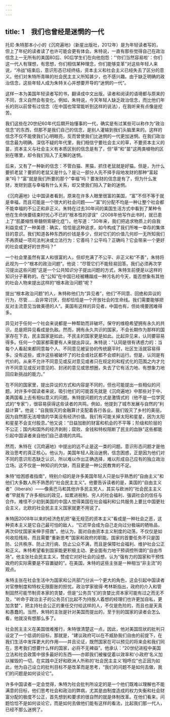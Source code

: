 ```yaml
---
---
---
```

title: 1　我们也曾经是迷惘的一代
---




托尼·朱特那本小小的《沉疴遍地》（新星出版社，2012年）是为年轻读者写的，但上了年纪的读者读了也许可能会更有体会。朱特说，一直有那些觉得自己在政治信念上一无所有的美国80后、90后学生们在向他抱怨：“‘你们当然容易啦’：你们这一代人有理想，有思想，你们相信某种理念，你们能够变革”对这些年轻人来说，“冷战”结束后，意识形态已经终结，资本主义和社会主义已经失去了区分的意义。他们对朱特所青睐的社会民主主义所知甚少，也不感兴趣。由于缺乏明确的政治信念，这些年轻人成为朱特关心并想要开导的“迷惘的一代”。

这样一本为美国年轻读者写的书，翻译成中文出版，读者和阅读的语境都与原来的不同，含义自然会有变化。例如，朱特说，今天年轻人缺乏政治信念，而比他们年长的则以前曾有过信念（在中国也常常能听到这样的说法），在我听来有点像是挖苦。

我们这些在20世纪60年代后期开始懂事的一代，确实是有过某些可以称作为“政治信念”的东西，但那不是我们自己的信念，是别人灌输到我们头脑里来的。这样的信念不仅不能使我们心明眼亮，反而曾使我们比迷惘的一代更加迷惘。在我们政治信念最为明确、深信不疑的年代里，我们相信宁要社会主义的草，不要资本主义的苗，资本主义与社会主义有本质区别的信念是有了，但“草”和“苗”这两类植物的区别在哪里，却令我们陷入了无解的迷惘。

后来，又有了一种新的信念：不管白猫、黑猫，抓住老鼠就是好猫。但是，为什么要抓老鼠？要抓的老鼠又是什么？是让一部分人先不择手段地发财的那种“富起来”吗？“富”就是我们所要的那个“幸福”吗？要发财的信念是有了，但为什么发财，发财到底与幸福有什么关系，却又使我们陷入了新的迷惘。

《沉疴遍地》让中国读者看到，原来在许多人眼里很富的美国，“富”不但不等于就是幸福，而且可能是一个很大的社会问题——“富”的分配不均是一种让整个社会都不能幸福的不公正和非正义。朱特在过去30年间的美国生活方式中看到了某种令他在生命快要结束时忧心不已的“根本性的谬误”（2008年他写作此书时，就已患上了“肌萎缩性脊髓侧索硬化症”）。他写道：“30年来，我们把追求物质上的自我利益变成了一种美德：确实，恰恰是这种追求，如今构成了我们所唯一幸存的集体目的意识。我们知道各种东西的价钱是多少，但对它们的价值几何却一无所知我们不再质疑一项司法判决或立法行为：它善吗？公平吗？正确吗？它会带来一个更好的社会或更好的世界吗？”

一个社会里虽然有富人和很富的人，但却充满了不公平、非正义和“不善”，朱特将此视为一个“根本的政治问题”。他说：“尽管它们不能轻易回答。我们必须再次学习提出这些问题”这是一个公共知识分子提出问题的方式，朱特生前便是以这样的知识分子著称的。在“公知”在中国已经被糟蹋成一种污名的今天，能否想象有其他的社会人物来提出这样的“根本政治问题”呢？

提出“根本政治问题”的人，朱特称他们为“异见者”，他们“不同意、回绝和异议的行为，尽管……会非常讨厌，但却恰恰是一个开放社会的生命线。我们需要能够把反对主流意见当做美德的人”。美国有这样的异见者，中国也有，但处境要困难得多。

异见对于任何一个社会来说都是一种帮助而非破坏。保守的维稳希望拥有永久的共识，总是把异见看成是仇敌。然而，拥有永久共识的国家，不会长期作为那样的国家存在下去，民主国家是如此，不民主的国家更是如此。比起异见来，认同要容易得多。任何一个国家都需要有人来提出异议。朱特说：“认同是很有诱惑力的：当每个人看起来都同意每个人、不同意见被妥协的传统磨平时，社区生活就容易得多。没有这些，或许这些被破坏了的社会或社区都不会顺利运行。但是，认同是有代价的。从来不允许不同意见或反对意见或者只在规定的和程式化的范围之内才允许不同意见或反对意见的、封闭的意见或思想圈，失去了它有活力地、有想象力地回应新挑战的能力。”

在不同的国家里，提出异议的方式和内容是不同的，但也可能提出一些相似的问题。对许多中国读者来说，吸引他们的可能首先就是《沉疴遍地》中那些对于中、美两国看上去有相似意义的问题。朱特提问题的方式是激情式的（他不是一位学究式的“专家”），很容易获得这些读者的共鸣，例如，他提到了城市发展与自然的“利益计算”。他说：“自我毁灭的金融算计支配着各行各业。我们毁灭了乡村的美丽，因为自然那无法增值的华美没有经济价值。我们有可能关掉太阳和星星，因为太阳和星星不会支付股息。”他又说：“日益加剧的财富和机会的不平等；阶级和阶层的不公正；国内和国外的经济剥削；腐败、金钱和特权阻断了民主的血脉”这些都能引起中国读者来自他们自己语境的共鸣。

然而，朱特在《沉疴遍地》中提出的远不止是这一类的问题。意识形态问题才是他政治思考的真正核心。他认为，美国年轻人政治迷惘，信念困惑，正是因为他们对不同的意识形态缺乏认识，所以难以作出正确选择，难以形成自己应有的独立政治立场。这不仅是一种知识的欠缺，而且更是一种公民教育的不足。

朱特“给困惑者指南”，特别介绍的是许多美国年轻人只是似乎熟悉的“自由主义”和他们大多数人所不熟悉的“社会民主主义”。他要告诉读者的是，美国的“自由主义者”（liberals）——像奥巴马和其他许多民主党人，其实与欧洲的“社会民主主义者”早就有了许多相似的政见，如累进税制、穷人的社会福利、强调社会的信任与合作。难怪不少初到美国的中国人觉得美国在社会福利和公共服务上要比中国更社会主义，北欧的社会民主主义国家就更不用说了。

朱特因2008年以来的经济危机把“毫无规范的资本主义”看成是一种社会之恶，这种资本主义是它自己最可怕的敌人，“它迟早会成为自己走向过分极端的牺牲品，再次仰仗国家来伸手搭救”。他认为，面对自由资本主义制度的动荡，不仅仅是如何收拾残局，而且需要“重新思考”国家和政府的职能。国家的首要任务不只是国防、公共秩序、防止流行病、防止公众不满，而且是保障社会福利、维护社会公正和正义。朱特希望看到国家能更积极主动、更全面有力地干预调控所谓的“自由市场”。他主张社会民主主义，赞成它对好社会的设想，认为“强有力的国家和干预性政府的实际需要是不容置疑的”。在美国，朱特的这些主张是一种相当“非主流”的观点。

朱特主张在社会生活中为国家和公共部门分派一个更大的角色，这会引起中国读者对官僚制度和特权无限膨胀的担忧。政治学家彼得·考林斯指出，政府的介入和管制固然可能节制资本家的贪婪，但是“公务员”们的贪婪比资本家可能有过之而无不及，“听命于政治主子的公务员们比起不为持股人着想的经理们也许更加自私，更加贪婪”，把主持社会公正的重任交付给这样的人，不仅是危险的，而且也是天真和愚蠢的。当然，朱特的主张是针对美国而提出的，至于别的国家的读者会怎么看，他就没有想那么多了。

社会民主主义在美国很难推行，朱特很清楚这一点，因此，他对美国现状的批判只设定了一个低调的目标，那就是，“建议政府可以在不威胁我们自由的前提下，在我们生活中发挥更大的作用——并且论证，既然国家在可以预见的将来会和我们同在，思考我们想要什么样的国家，必将不无裨益”。他承认：“20世纪进程中美国立法和社会政策中很多最好的东西——亦即我们被催促着以效率和‘小政府’名义加以摧毁的一切，在实践中正好和欧洲人所称的‘社会民主主义’相呼应”也正因为如此，他为自己设立的批判目标不是改革而是思考，“我们的问题不是如何去做，我们的问题是如何谈论它”。

许多中国读者一定会觉得，朱特为社会批判所设定的是一个他们既难以理解也不能满意的目标，他们思考社会和政治的弊病，尤其是由制度造成的权力失衡和社会财富分配的极度不公正，首先想到和要求的很自然的就是体制改革。在他们看来，问题恰恰不是如何谈论它，而是如何去做他们能有这样的看法，比起我们那一代人，已经不那么迷惘了。